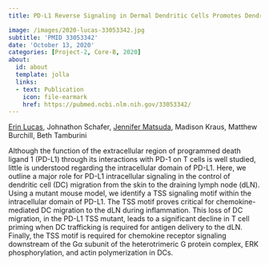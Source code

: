 ```yaml
---
title: PD-L1 Reverse Signaling in Dermal Dendritic Cells Promotes Dendritic Cell Migration Required for Skin Immunity

image: /images/2020-lucas-33053342.jpg
subtitle: 'PMID 33053342'
date: 'October 13, 2020'
categories: [Project-2, Core-B, 2020]
about:
  id: about
  template: jolla
  links:
  - text: Publication
    icon: file-earmark
    href: https://pubmed.ncbi.nlm.nih.gov/33053342/
---
```


[Erin Lucas](http://orcid.org/0000-0001-7705-2069), Johnathon Schafer, [Jennifer Matsuda](https://scholar.google.com/citations?user=xNd-F7YAAAAJ), Madison Kraus, Matthew Burchill, Beth Tamburini

Although the function of the extracellular region of programmed death ligand 1 (PD-L1) through its interactions with PD-1 on T cells is well studied, little is understood regarding the intracellular domain of PD-L1. Here, we outline a major role for PD-L1 intracellular signaling in the control of dendritic cell (DC) migration from the skin to the draining lymph node (dLN). Using a mutant mouse model, we identify a TSS signaling motif within the intracellular domain of PD-L1. The TSS motif proves critical for chemokine-mediated DC migration to the dLN during inflammation. This loss of DC migration, in the PD-L1 TSS mutant, leads to a significant decline in T cell priming when DC trafficking is required for antigen delivery to the dLN. Finally, the TSS motif is required for chemokine receptor signaling downstream of the Gα subunit of the heterotrimeric G protein complex, ERK phosphorylation, and actin polymerization in DCs.
